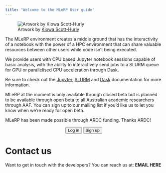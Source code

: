 ```yaml
---
title: "Welcome to the MLeRP User guide"
---
```


![Artwork by [Kiowa Scott-Hurly](https://kiowa-scott-hurley.github.io/tea-tech-and-trials/)](./images/cluster-cat.png)

The MLeRP environment creates a middle ground that has the interactivity of a notebook with the power of a HPC environment that can share valuable resources between other users while code isn’t being executed.

We provide users with CPU based Jupyter notebook sessions capable of basic analysis, with the ability to interactively send jobs to a SLURM queue for GPU or parallelised CPU acceleration through Dask.

Be sure to check out the [Jupyter](https://docs.jupyter.org/en/latest/), [SLURM](https://slurm.schedmd.com/documentation.html) and [Dask](https://www.dask.org/) documentation for more information.

MLeRP at the moment is only available through closed beta but is planned to be available through open beta to all Australian academic researchers through AAF. You can sign up to our mailing list if you'd like us to let you know when we're ready for open beta.

MLeRP has been made possible through ARDC funding. Thanks ARDC!

<p style="text-align: center;">
    <button type="button" class="btn btn-primary btn-lg" onclick="window.location.href='https://mlerp.cloud.edu.au/launch';">Log in</button>
    <button type="button" class="btn btn-primary btn-lg" onclick="window.location.href='https://forms.gle/p9HWS79yxDouP6Tu8';">Sign up</button>
</p>

<!-- MLeRP is available through open beta to all Australian researchers. You can [sign up]() to be a part of our open beta to gain access to the MLeRP platform. -->

# Contact us
Want to get in touch with the developers? You can reach us at: **EMAIL HERE**